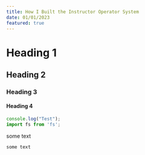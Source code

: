 ```yaml
---
title: How I Built the Instructor Operator System
date: 01/01/2023
featured: true
---
```


# Heading 1

## Heading 2

### Heading 3

#### Heading 4

```jsx
console.log("Test");
import fs from 'fs';
```

some text
```
some text
```
